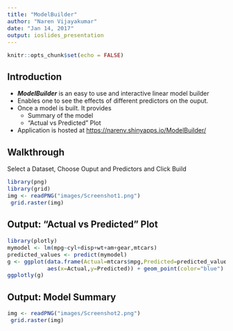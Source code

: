 ```yaml
---
title: "ModelBuilder"
author: "Naren Vijayakumar"
date: "Jan 14, 2017"
output: ioslides_presentation
---
```

<style type="text/css">
pre{
  font-size: 15px;
}
</style>


```r
knitr::opts_chunk$set(echo = FALSE)
```

## Introduction

* ***ModelBuilder*** is an easy to use and interactive linear model builder 
* Enables one to see the effects of different predictors on the ouput. 
* Once a model is built. It provides 
    + Summary of the model 
    + "Actual vs Predicted" Plot
* Application is hosted at <https://narenv.shinyapps.io/ModelBuilder/>

## Walkthrough
Select a Dataset, Choose Ouput and Predictors and Click Build
```r
library(png)
library(grid)
img <- readPNG("images/Screenshot1.png")
 grid.raster(img)
```

## Output: "Actual vs Predicted" Plot

```r
library(plotly)
mymodel <- lm(mpg~cyl+disp+wt+am+gear,mtcars)
predicted_values <- predict(mymodel)
g <- ggplot(data.frame(Actual=mtcars$mpg,Predicted=predicted_values), 
            aes(x=Actual,y=Predicted)) + geom_point(color="blue")
ggplotly(g)

```

## Output: Model Summary
```r
img <- readPNG("images/Screenshot2.png")
 grid.raster(img)
```




